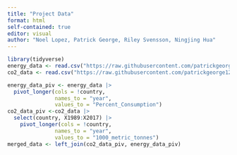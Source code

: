 ```yaml
---
title: "Project Data"
format: html
self-contained: true
editor: visual
author: "Noel Lopez, Patrick George, Riley Svensson, Ningjing Hua"
---
```


```r
library(tidyverse)
energy_data <- read.csv("https://raw.githubusercontent.com/patrickgeorge12/stat-331-PA6/main/eg_fec_rnew_zs.csv?token=GHSAT0AAAAAAB7QPSEMH2S7T5CZUXWVNB2MZACNTFA")
co2_data <- read.csv("https://raw.githubusercontent.com/patrickgeorge12/stat-331-PA6/main/yearly_co2_emissions_1000_tonnes.csv?token=GHSAT0AAAAAAB7QPSEMYFU7UWS37WTQM6PKZACNU6A")
```

```r
energy_data_piv <- energy_data |>
  pivot_longer(cols = !country,
               names_to = "year",
               values_to = "Percent_Consumption")
co2_data_piv <-co2_data |>
  select(country, X1989:X2017) |> 
    pivot_longer(cols = !country,
               names_to = "year",
               values_to = "1000_metric_tonnes")
merged_data <- left_join(co2_data_piv, energy_data_piv)
```
